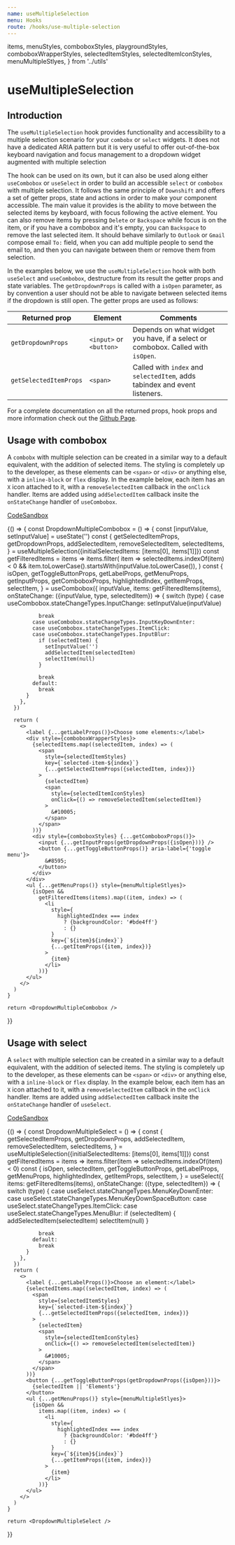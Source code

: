 ```yaml
---
name: useMultipleSelection
menu: Hooks
route: /hooks/use-multiple-selection
---
```


  items,
  menuStyles,
  comboboxStyles,
  playgroundStyles,
  comboboxWrapperStyles,
  selectedItemStyles,
  selectedItemIconStyles,
  menuMultipleStlyes,
} from '../utils'

# useMultipleSelection

## Introduction

The `useMultipleSelection` hook provides functionality and accessibility to a
multiple selection scenario for your `combobx` or `select` widgets. It does not
have a dedicated ARIA pattern but it is very useful to offer out-of-the-box
keyboard navigation and focus management to a dropdown widget augmented with
multiple selection

The hook can be used on its own, but it can also be used along either
`useCombobox` or `useSelect` in order to build an accessible `select` or
`combobox` with multiple selection. It follows the same principle of `Downshift`
and offers a set of getter props, state and actions in order to make your
component accessible. The main value it provides is the ability to move between
the selected items by keyboard, with focus following the active element. You can
also remove items by pressing `Delete` or `Backspace` while focus is on the
item, or if you have a combobox and it's empty, you can `Backspace` to remove
the last selected item. It should behave similarly to `Outlook` or `Gmail`
compose email `To:` field, when you can add multiple people to send the email
to, and then you can navigate between them or remove them from selection.

In the examples below, we use the `useMultipleSelection` hook with both
`useSelect` and `useCombobox`, destructure from its result the getter props and
state variables. The `getDropdownProps` is called with a `isOpen` parameter, as
by convention a user should not be able to navigate between selected items if
the dropdown is still open. The getter props are used as follows:

| Returned prop          | Element                 | Comments                                                                        |
| ---------------------- | ----------------------- | ------------------------------------------------------------------------------- |
| `getDropdownProps`     | `<input>` or `<button>` | Depends on what widget you have, if a select or combobox. Called with `isOpen`. |
| `getSelectedItemProps` | `<span>`                | Called with `index` and `selectedItem`, adds tabindex and event listeners.      |

For a complete documentation on all the returned props, hook props and more
information check out the
[Github Page](https://github.com/downshift-js/downshift/tree/master/src/hooks/useMultipleSelection).

## Usage with combobox

A `combobx` with multiple selection can be created in a similar way to a default
equivalent, with the addition of selected items. The styling is completely up to
the developer, as these elements can be `<span>` or `<div>` or anything else,
with a `inline-block` or `flex` display. In the example below, each item has an
`X` icon attached to it, with a `removeSelectedItem` callback in the `onClick` handler.
Items are added using `addSelectedItem` callback insite the `onStateChange` handler of
`useCombobox`.

[CodeSandbox](https://codesandbox.io/s/usemultipleselection-combobox-usage-ft8zd)

<Playground style={playgroundStyles}>
  {() => {
    const DropdownMultipleCombobox = () => {
      const [inputValue, setInputValue] = useState('')
      const {
        getSelectedItemProps,
        getDropdownProps,
        addSelectedItem,
        removeSelectedItem,
        selectedItems,
      } = useMultipleSelection({initialSelectedItems: [items[0], items[1]]})
      const getFilteredItems = items =>
        items.filter(
          item =>
            selectedItems.indexOf(item) < 0 &&
            item.toLowerCase().startsWith(inputValue.toLowerCase()),
        )
      const {
        isOpen,
        getToggleButtonProps,
        getLabelProps,
        getMenuProps,
        getInputProps,
        getComboboxProps,
        highlightedIndex,
        getItemProps,
        selectItem,
      } = useCombobox({
        inputValue,
        items: getFilteredItems(items),
        onStateChange: ({inputValue, type, selectedItem}) => {
          switch (type) {
            case useCombobox.stateChangeTypes.InputChange:
              setInputValue(inputValue)

              break
            case useCombobox.stateChangeTypes.InputKeyDownEnter:
            case useCombobox.stateChangeTypes.ItemClick:
            case useCombobox.stateChangeTypes.InputBlur:
              if (selectedItem) {
                setInputValue('')
                addSelectedItem(selectedItem)
                selectItem(null)
              }

              break
            default:
              break
          }
        },
      })

      return (
        <>
          <label {...getLabelProps()}>Choose some elements:</label>
          <div style={comboboxWrapperStyles}>
            {selectedItems.map((selectedItem, index) => (
              <span
                style={selectedItemStyles}
                key={`selected-item-${index}`}
                {...getSelectedItemProps({selectedItem, index})}
              >
                {selectedItem}
                <span
                  style={selectedItemIconStyles}
                  onClick={() => removeSelectedItem(selectedItem)}
                >
                  &#10005;
                </span>
              </span>
            ))}
            <div style={comboboxStyles} {...getComboboxProps()}>
              <input {...getInputProps(getDropdownProps({isOpen}))} />
              <button {...getToggleButtonProps()} aria-label={'toggle menu'}>
                &#8595;
              </button>
            </div>
          </div>
          <ul {...getMenuProps()} style={menuMultipleStlyes}>
            {isOpen &&
              getFilteredItems(items).map((item, index) => (
                <li
                  style={
                    highlightedIndex === index
                      ? {backgroundColor: '#bde4ff'}
                      : {}
                  }
                  key={`${item}${index}`}
                  {...getItemProps({item, index})}
                >
                  {item}
                </li>
              ))}
          </ul>
        </>
      )
    }

    return <DropdownMultipleCombobox />
  }}
</Playground>

## Usage with select

A `select` with multiple selection can be created in a similar way to a default
equivalent, with the addition of selected items. The styling is completely up to
the developer, as these elements can be `<span>` or `<div>` or anything else,
with a `inline-block` or `flex` display. In the example below, each item has an
`X` icon attached to it, with a `removeSelectedItem` callback in the `onClick` handler.
Items are added using `addSelectedItem` callback insite the `onStateChange` handler of
`useSelect`.

[CodeSandbox](https://codesandbox.io/s/usemultipleselection-select-usage-x4p1j)

<Playground style={playgroundStyles}>
  {() => {
    const DropdownMultipleSelect = () => {
      const {
        getSelectedItemProps,
        getDropdownProps,
        addSelectedItem,
        removeSelectedItem,
        selectedItems,
      } = useMultipleSelection({initialSelectedItems: [items[0], items[1]]})
      const getFilteredItems = items =>
        items.filter(item => selectedItems.indexOf(item) < 0)
      const {
        isOpen,
        selectedItem,
        getToggleButtonProps,
        getLabelProps,
        getMenuProps,
        highlightedIndex,
        getItemProps,
        selectItem,
      } = useSelect({
        items: getFilteredItems(items),
        onStateChange: ({type, selectedItem}) => {
          switch (type) {
            case useSelect.stateChangeTypes.MenuKeyDownEnter:
            case useSelect.stateChangeTypes.MenuKeyDownSpaceButton:
            case useSelect.stateChangeTypes.ItemClick:
            case useSelect.stateChangeTypes.MenuBlur:
              if (selectedItem) {
                addSelectedItem(selectedItem)
                selectItem(null)
              }

              break
            default:
              break
          }
        },
      })
      return (
        <>
          <label {...getLabelProps()}>Choose an element:</label>
          {selectedItems.map((selectedItem, index) => (
            <span
              style={selectedItemStyles}
              key={`selected-item-${index}`}
              {...getSelectedItemProps({selectedItem, index})}
            >
              {selectedItem}
              <span
                style={selectedItemIconStyles}
                onClick={() => removeSelectedItem(selectedItem)}
              >
                &#10005;
              </span>
            </span>
          ))}
          <button {...getToggleButtonProps(getDropdownProps({isOpen}))}>
            {selectedItem || 'Elements'}
          </button>
          <ul {...getMenuProps()} style={menuMultipleStlyes}>
            {isOpen &&
              items.map((item, index) => (
                <li
                  style={
                    highlightedIndex === index
                      ? {backgroundColor: '#bde4ff'}
                      : {}
                  }
                  key={`${item}${index}`}
                  {...getItemProps({item, index})}
                >
                  {item}
                </li>
              ))}
          </ul>
        </>
      )
    }

    return <DropdownMultipleSelect />
  }}
</Playground>
